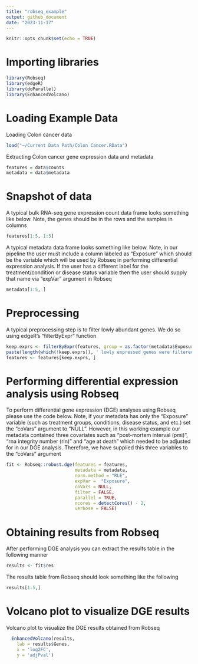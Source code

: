```yaml
---
title: "robseq_example"
output: github_document
date: "2023-11-17"
---
```


```r
knitr::opts_chunk$set(echo = TRUE)
```

# Importing libraries
```r
library(Robseq)
library(edgeR)
library(doParallel)
library(EnhancedVolcano)
```

# Loading Example Data
Loading Colon cancer data
```r
load("~/Current Data Path/Colon Cancer.RData") 
```

Extracting Colon cancer gene expression data and metadata
```r
features = data$counts
metadata = data$metadata
```

# Snapshot of data
A typical bulk RNA-seq gene expression count data frame looks something like below. Note, the genes should be in the rows and the samples in columns
```r
features[1:5, 1:5]
```
A typical metadata data frame looks something like below. Note, in our pipeline the user must include a column labeled as "Exposure" which should be the variable which will be used by Robseq in performing differential expression analysis. If the user has a different label for the treatment/condition or disease status variable then the user should supply that name via "expVar" argument in Robseq
```r
metadata[1:5, ]
```

# Preprocessing
A typical preprocessing step is to filter lowly abundant genes. We do so using edgeR's "filterByExpr" function
```r
keep.exprs <- filterByExpr(features, group = as.factor(metadata$Exposure))
paste(length(which(!keep.exprs)), ' lowly expressed genes were filtered out', sep = '')
features <- features[keep.exprs, ]
```

# Performing differential expression analysis using Robseq
To perform differential gene expression (DGE) analyses using Robseq please use the code below. Note, if your metadata has only the "Exposure" variable (such as treatment groups, conditions, disease status, and etc.) set the "coVars" argument to "NULL". However, in this working example our metadata contained three covariates such as "post-mortem interval (pmi)", "rna integrity number (rin)" and "age at death" which needed to be adjusted for in our DGE analysis. Therefore, we have supplied this three variables to the "coVars" argument
```r
fit <- Robseq::robust.dge(features = features,
                          metadata = metadata,
                          norm.method = "RLE",
                          expVar =  "Exposure",
                          coVars = NULL,
                          filter = FALSE,
                          parallel = TRUE,
                          ncores = detectCores() - 2,
                          verbose = FALSE)
```

# Obtaining results from Robseq
After performing DGE analysis you can extract the results table in the following manner
```r
results <- fit$res
```
The results table from Robseq should look something like the following
```r
results[1:5,]
```

# Volcano plot to visualize DGE results
Volcano plot to visualize the DGE results obtained from Robseq
```r
  EnhancedVolcano(results,
    lab = results$Genes,
    x = 'log2FC',
    y = 'adjPval')
```
